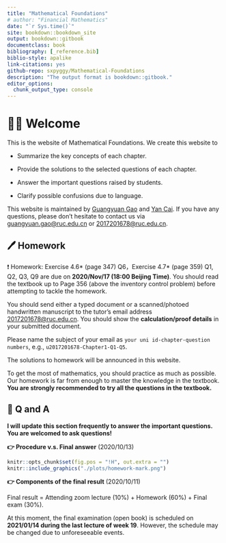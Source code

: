 ```yaml
--- 
title: "Mathematical Foundations"
# author: "Financial Mathematics"
date: "`r Sys.time()`"
site: bookdown::bookdown_site
output: bookdown::gitbook
documentclass: book
bibliography: [_reference.bib]
biblio-style: apalike
link-citations: yes
github-repo: sxpyggy/Mathematical-Foundations
description: "The output format is bookdown::gitbook."
editor_options: 
  chunk_output_type: console
---
```


# 👨‍🏫 Welcome  {-}

This is the website of Mathematical Foundations. We create this website  to 

- Summarize the key concepts of each chapter.

- Provide the solutions to the selected questions of each chapter.

- Answer the important questions raised by students.

- Clarify possible confusions due to language.

This website is maintained by <u>Guangyuan Gao</u> and <u>Yan Cai</u>. If you have any questions, please don't hesitate to contact us via <guangyuan.gao@ruc.edu.cn> or <2017201678@ruc.edu.cn>.

## 🖊️ Homework {-}

❗ Homework: Exercise 4.6* (page 347) Q6，Exercise 4.7* (page 359) Q1, Q2, Q3, Q9 are due on **2020/Nov/17 (18:00 Beijing Time)**. You should read the textbook up to Page 356 (above the inventory control problem) before attempting to tackle the homework.

You should send either a typed document or a scanned/photoed handwritten manuscript to the tutor's email address <2017201678@ruc.edu.cn>. You should show the **calculation/proof details** in your submitted document.

Please name the subject of your email as `your uni id-chapter-question numbers`, e.g.,  `u2017201678-Chapter1-Q1-Q5`.

The solutions to homework will be announced in this website. 

To get the most of mathematics, you should practice as much as possible.
Our homework is far from enough to master the knowledge in the textbook. **You are strongly recommended to try all the questions in the textbook.**

## 🤔 Q and A {-}

**I will update this section frequently to answer the important questions. You are welcomed to ask questions!**

**👉 Procedure v.s. Final answer** (2020/10/13)

```r
knitr::opts_chunk$set(fig.pos = "!H", out.extra = "")
knitr::include_graphics("./plots/homework-mark.png")
```

**👉 Components of the final result** (2020/10/11)
 
Final result = Attending zoom lecture (10%) + Homework (60%) + Final exam (30%).

At this moment, the final examination (open book) is scheduled on **2021/01/14 during the last lecture of week 19**. However, the schedule may be changed due to unforeseeable events.


